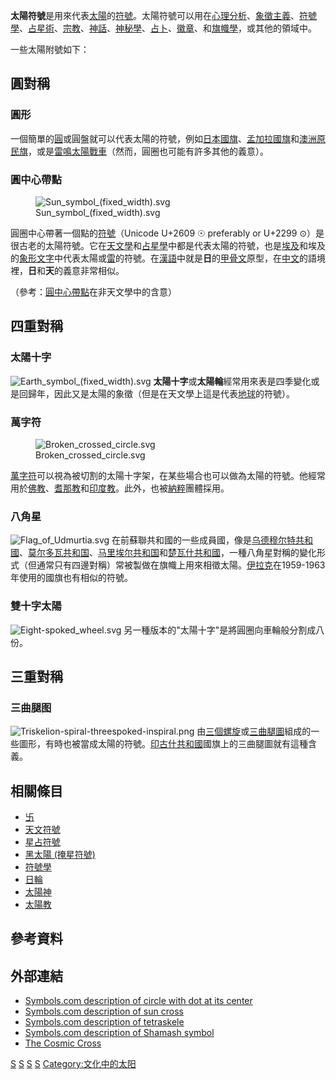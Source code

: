{{unreferenced|time=2009-1-26}}
'''太陽符號'''是用來代表[[太陽|太陽]]的[[符號|符號]]。太陽符號可以用在[[心理分析|心理分析]]、[[象徵主義|象徵主義]]、[[符號學|符號學]]、[[占星術|占星術]]、[[宗教|宗教]]、[[神話|神話]]、[[神秘學|神秘學]]、[[占卜|占卜]]、[[徽章|徽章]]、和[[旗幟學|旗幟學]]，或其他的領域中。

一些太陽附號如下：

== 圓對稱 ==
=== 圓形 ===
一個簡單的[[圓|圓]]或圓盤就可以代表太陽的符號，例如[[日本國旗|日本國旗]]、[[孟加拉國旗|孟加拉國旗]]和[[澳洲原民旗|澳洲原民旗]]，或是[[雷鳴太陽戰車|雷鳴太陽戰車]]{{lang|en|Trundholm sun chariot}}（然而，圓圈也可能有許多其他的義意）。

=== 圓中心帶點 ===
[[File:Sun_symbol_(fixed_width).svg|left]]

圓圈中心帶著一個點的[[符號|符號]]（Unicode U+2609 ☉ preferably or U+2299 ⊙）是很古老的太陽符號。它在[[天文學|天文學]]和[[占星學|占星學]]中都是代表太陽的符號，也是[[埃及|埃及]]和埃及的[[埃及象形文字|象形文字]]中代表太陽或[[太陽神|雷]]的符號。在[[漢語|漢語]]中就是'''日'''的[[甲骨文|甲骨文]]原型，在[[中文|中文]]的語境裡，'''日'''和'''天'''的義意非常相似。

（參考：[[圓中心帶點|圓中心帶點]]在非天文學中的含意）

== 四重對稱 ==
=== 太陽十字 ===
{{main|太陽十字}}
[[File:Earth_symbol_(fixed_width).svg|left]]
'''太陽十字'''或'''太陽輪'''經常用來表是四季變化或是回歸年，因此又是太陽的象徵（但是在天文學上這是代表[[地球|地球]]的符號）。
{{clear|left}}

=== 萬字符 ===
[[File:Broken_crossed_circle.svg|left]]

[[卐|萬字符]]可以視為被切割的太陽十字架，在某些場合也可以做為太陽的符號。他經常用於[[佛教|佛教]]、[[耆那教|耆那教]]和[[印度教|印度教]]。此外，也被[[納粹主義|納粹]]團體採用。
{{clear|left}}

=== 八角星 ===
[[File:Flag_of_Udmurtia.svg|left]]
在前蘇聯共和國的一些成員國，像是[[乌德穆尔特共和國|乌德穆尔特共和國]]、[[莫尔多瓦共和国|莫尔多瓦共和国]]、[[马里埃尔共和国|马里埃尔共和国]]和[[楚瓦什共和國|楚瓦什共和國]]，一種八角星對稱的變化形式（但通常只有四邊對稱）常被製做在旗幟上用來相徵太陽。[[伊拉克國旗|伊拉克]]在1959-1963年使用的國旗也有相似的符號。

=== 雙十字太陽 ===
[[File:Eight-spoked_wheel.svg|left]]
另一種版本的"太陽十字"是將圓圈向車輪般分割成八份。
{{Clear|left}}

== 三重對稱 ==
===三曲腿图 ===
[[File:Triskelion-spiral-threespoked-inspiral.png|left]] 由[[三個螺旋|三個螺旋]]或[[三曲腿圖|三曲腿圖]]{{lang|en|（Triskelion）}}組成的一些圖形，有時也被當成太陽的符號。[[印古什共和國|印古什共和國]]國旗上的三曲腿圖就有這種含義。
{{clear|left}}

== 相關條目 ==
*[[卐|卐]]
*[[天文符號|天文符號]]
*[[星占符號|星占符號]]
*[[黑太陽_(掩星符號)|黑太陽 (掩星符號)]]
*[[符號學|符號學]]
*[[日輪|日輪]]
*[[太陽神|太陽神]]
*[[太陽教|太陽教]]

== 參考資料 ==
{{Reflist}}

== 外部連結 ==
*[https://web.archive.org/web/20070927230347/http://www.symbols.com/encyclopedia/26/268.html Symbols.com description of circle with dot at its center]
*[https://web.archive.org/web/20070927230256/http://www.symbols.com/encyclopedia/29/291.html Symbols.com description of sun cross]
*[https://web.archive.org/web/20070927230122/http://www.symbols.com/encyclopedia/13/132.html Symbols.com description of tetraskele]
*[https://web.archive.org/web/20060317044753/http://www.symbols.com/encyclopedia/25/2516.html Symbols.com description of Shamash symbol]
*[http://suncrossxsymbol.homestead.com The Cosmic Cross]{{Wayback|url=http://suncrossxsymbol.homestead.com/ |date=20170111121240 }}
{{太阳}}

[[Category:符號|S]]
[[Category:太陽|S]]
[[Category:天文學史|S]]
[[Category:占星術史|S]]
[[Category:文化中的太阳|Category:文化中的太阳]]